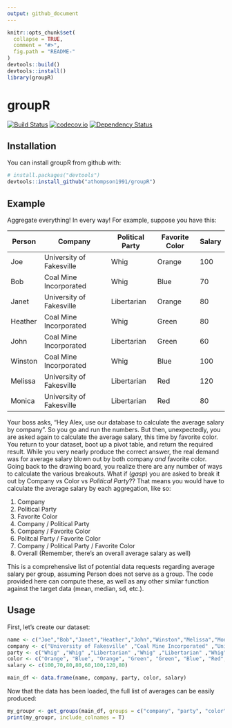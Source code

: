 ```yaml
---
output: github_document
---
```


<!-- README.md is generated from README.Rmd. Please edit that file -->

```r
knitr::opts_chunk$set(
  collapse = TRUE,
  comment = "#>",
  fig.path = "README-"
)
devtools::build()
devtools::install()
library(groupR)
```

# groupR


[![Build Status](https://travis-ci.org/athompson1991/groupR.svg?branch=master)](https://travis-ci.org/athompson1991/groupR)
[![codecov.io](https://codecov.io/github/athompson1991/groupR/coverage.svg?branch=master)](https://codecov.io/github/athompson1991/groupR?branch=master)
[![Dependency Status](https://dependencyci.com/github/athompson1991/groupR/badge)](https://dependencyci.com/github/athompson1991/groupR)

## Installation

You can install groupR from github with:

```r
# install.packages("devtools")
devtools::install_github("athompson1991/groupR")
```

## Example

Aggregate everything! In every way! For example, suppose you have this:

| Person | Company                  | Political Party | Favorite Color | Salary |
|--------|--------------------------|-----------------|----------------|--------|
| Joe    | University of Fakesville | Whig            | Orange         | 100    |
| Bob    | Coal Mine Incorporated   | Whig            | Blue           | 70     |
| Janet  | University of Fakesville | Libertarian     | Orange         | 80     |
| Heather| Coal Mine Incorporated   | Whig            | Green          | 80     |
| John   | Coal Mine Incorporated   | Libertarian     | Green          | 60     |
| Winston| Coal Mine Incorporated   | Whig            | Blue           | 100    |
| Melissa| University of Fakesville | Libertarian     | Red            | 120    |
| Monica | University of Fakesville | Libertarian     | Red            | 80     |

Your boss asks, "Hey Alex, use our database to calculate the average salary by company". So you go and run the numbers. But then, unexpectedly, you are asked again to calculate the average salary, this time by favorite color. You return to your dataset, boot up a pivot table, and return the required result. While you very nearly produce the correct answer, the real demand was for average salary blown out by both company *and* favorite color. Going back to the drawing board, you realize there are any number of ways to calculate the various breakouts. What if (*gasp*) you are asked to break it out by Company vs Color vs *Political Party*?? That means you would have to calculate the average salary by each aggregation, like so:

1. Company
2. Political Party
3. Favorite Color
4. Company / Political Party
5. Company / Favorite Color
6. Politcal Party / Favorite Color
7. Company / Political Party / Favorite Color
8. Overall (Remember, there's an overall average salary as well)

This is a comprehensive list of potential data requests regarding average salary per group, assuming Person does not serve as a group. The code provided here can compute these, as well as any other similar function against the target data (mean, median, sd, etc.).

## Usage
First, let's create our dataset:

```r
name <- c("Joe","Bob","Janet","Heather","John","Winston","Melissa","Monica")
company <- c("University of Fakesville" ,"Coal Mine Incorporated" ,"University of Fakesville" ,"Coal Mine Incorporated" ,"Coal Mine Incorporated" ,"Coal Mine Incorporated" ,"University of Fakesville" ,"University of Fakesville")
party <- c("Whig" ,"Whig" ,"Libertarian" ,"Whig" ,"Libertarian" ,"Whig" ,"Libertarian" ,"Libertarian")
color <- c("Orange", "Blue", "Orange", "Green", "Green", "Blue", "Red", "Red")
salary <- c(100,70,80,80,60,100,120,80)

main_df <- data.frame(name, company, party, color, salary)
```

Now that the data has been loaded, the full list of averages can be easily produced:

```r
my_groupr <- get_groups(main_df, groups = c("company", "party", "color"), functions = list(avg_salary = "mean(salary)", max_salary = "max(salary)"))
print(my_groupr, include_colnames = T)
```
